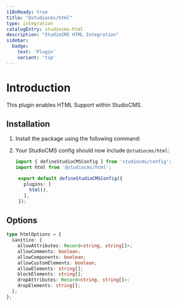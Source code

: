 ```yaml
---
i18nReady: true
title: "@studiocms/html"
type: integration
catalogEntry: studiocms-html
description: "StudioCMS HTML Integration"
sidebar:
  badge: 
    text: 'Plugin'
    variant: 'tip'
---
```



# Introduction

This plugin enables HTML Support within StudioCMS.

## Installation

1. Install the package using the following command:

   <PackageManagers pkg="studiocms" type='run' args='add @studiocms/html' />

2. Your StudioCMS config should now include `@studiocms/html`:

   ```ts twoslash title="studiocms.config.mjs" {2, 6}
   import { defineStudioCMSConfig } from 'studiocms/config';
   import html from '@studiocms/html';

    export default defineStudioCMSConfig({
      plugins: [
        html(),
      ],
    });
   ```

## Options

```ts twoslash
type htmlOptions = {
  sanitize: {
    allowAttributes: Record<string, string[]>;
    allowComments: boolean;
    allowComponents: boolean;
    allowCustomElements: boolean;
    allowElements: string[];
    blockElements: string[];
    dropAttributes: Record<string, string[]>;
    dropElements: string[];
  };
};
```